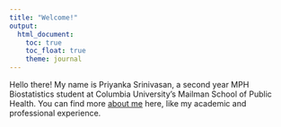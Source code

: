 ```yaml
---
title: "Welcome!"
output: 
  html_document:
    toc: true
    toc_float: true
    theme: journal
---
```


Hello there! My name is Priyanka Srinivasan, a second year MPH Biostatistics student at Columbia University's Mailman School of Public Health. You can find more [about me](./about.html) here, like my academic and professional experience.

